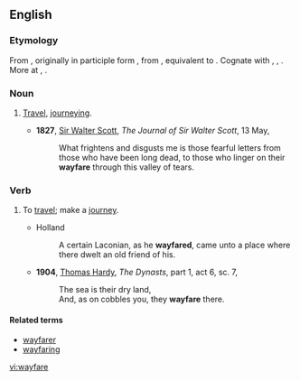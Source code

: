 ==English==

===Etymology===
From {{etyl|enm|en}} {{term|weyfaren|lang=enm}}, originally in participle form {{term|weyfarand|lang=enm}}, from {{etyl|ang|en}} {{term/t|ang|weġfarende||wayfaring}}, equivalent to {{compound|way|faring}}. Cognate with {{etyl|da|-}} {{term|vejfarende||wayfaring|lang=da}}, {{etyl|sv|-}} {{term|vägfarande||lang=sv}}, {{etyl|is|-}} {{term|vegfarandi||wayfaring|lang=is}}. More at {{l|en|way}}, {{l|en|fare}}.

===Noun===
{{en-noun|-}}

# {{context|archaic|lang=en}} [[travel|Travel]], [[journeying]].
#*'''1827''', [[w:Sir_Walter_Scott|Sir Walter Scott]], ''The Journal of Sir Walter Scott'', 13 May,
#*:What frightens and disgusts me is those fearful letters from those who have been long dead, to those who linger on their '''wayfare''' through this valley of tears.

===Verb===
{{en-verb|wayfares|wayfaring|'''[[wayfore]]''' or '''[[wayfared]]'''|'''[[wayfaren]]''' or '''[[wayfared]]'''}}

# {{context|intransitive|archaic|lang=en}} To [[travel]]; make a [[journey]].
#* Holland
#*: A certain Laconian, as he '''wayfared''', came unto a place where there dwelt an old friend of his.
#*'''1904''', [[w:Thomas_Hardy|Thomas Hardy]], ''The Dynasts'', part 1, act 6, sc. 7,
#*: The sea is their dry land,
#*: And, as on cobbles you, they '''wayfare''' there.

====Related terms====
*[[wayfarer]]
*[[wayfaring]]

[[vi:wayfare]]